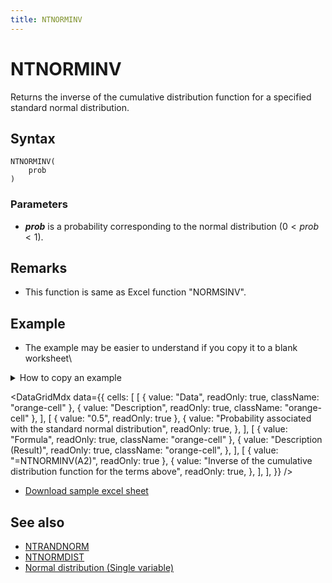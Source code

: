 ```yaml
---
title: NTNORMINV
---
```



# NTNORMINV

Returns the inverse of the cumulative distribution function for a specified standard normal distribution.

## Syntax

```excel
NTNORMINV(
    prob
)
```

### Parameters

- **_prob_** is a probability corresponding to the normal distribution $(0<prob<1)$.

## Remarks

- This function is same as Excel function "NORMSINV".

## Example

- The example may be easier to understand if you copy it to a blank worksheet\

<details>
  <summary>How to copy an example</summary>

1.  Create a blank workbook or worksheet.
2.  Select the example in the Help topic.

    **Note**  Do not select the row or column headers.

    ![Selecting an example from Help](./../../assets/functions/HowToCopy.png)

    Selecting an example from Help

3.  Press CTRL+C.
4.  In the worksheet, select cell A1, and press CTRL+V.
5.  To switch between viewing the results and viewing the formulas that return the results, press CTRL+` (grave accent), or on the **Tools** menu, point to **Formula Auditing**, and then click **Formula Auditing Mode**.

</details>

<DataGridMdx
  data={{
    cells: [
      [
        { value: "Data", readOnly: true, className: "orange-cell" },
        { value: "Description", readOnly: true, className: "orange-cell" },
      ],
      [
        { value: "0.5", readOnly: true },
        {
          value: "Probability associated with the standard normal distribution",
          readOnly: true,
        },
      ],
      [
        { value: "Formula", readOnly: true, className: "orange-cell" },
        {
          value: "Description (Result)",
          readOnly: true,
          className: "orange-cell",
        },
      ],
      [
        { value: "=NTNORMINV(A2)", readOnly: true },
        {
          value:
            "Inverse of the cumulative distribution function for the terms above",
          readOnly: true,
        },
      ],
    ],
  }}
/>

- [Download sample excel sheet](https://www.ntrand.com/files/NtRand2.zip)

## See also

- [NTRANDNORM](../01-random-numbers/01-single-series/11-ntrandnorm.mdx)
- [NTNORMDIST](071-ntnormdist.mdx)
- [Normal distribution (Single variable)](../../05-gallery-of-distributions/01-normal-distribution-single.mdx)
